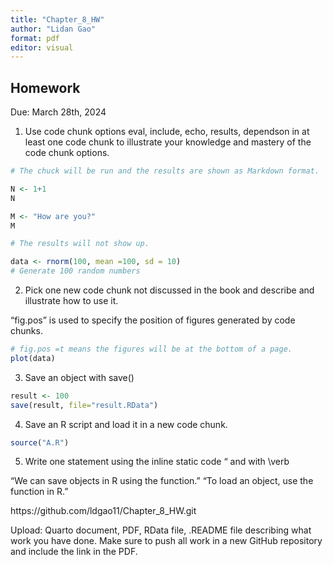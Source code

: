 ```yaml
---
title: "Chapter_8_HW"
author: "Lidan Gao"
format: pdf
editor: visual
---
```


## Homework

Due: March 28th, 2024

1.  Use code chunk options eval, include, echo, results, dependson in at least one code chunk to illustrate your knowledge and mastery of the code chunk options.

```r
# The chuck will be run and the results are shown as Markdown format.

N <- 1+1
N

M <- "How are you?"
M

```

```r
# The results will not show up.

data <- rnorm(100, mean =100, sd = 10)
# Generate 100 random numbers
```


2.  Pick one new code chunk not discussed in the book and describe and illustrate how to use it.

"fig.pos" is used to specify the position of figures generated by code chunks. 

```r

# fig.pos =t means the figures will be at the bottom of a page.
plot(data)
```

3.  Save an object with save()

```r

result <- 100
save(result, file="result.RData")

```


4.  Save an R script and load it in a new code chunk.

```r
source("A.R")

```


5.  Write one statement using the inline static code "\texttt" and with \\verb

"We can save objects in R using the \texttt{save()} function."
"To load an object, use the \verb|load()| function in R."

https://github.com/ldgao11/Chapter_8_HW.git

Upload: Quarto document, PDF, RData file, .README file describing what work you have done. Make sure to push all work in a new GitHub repository and include the link in the PDF.
